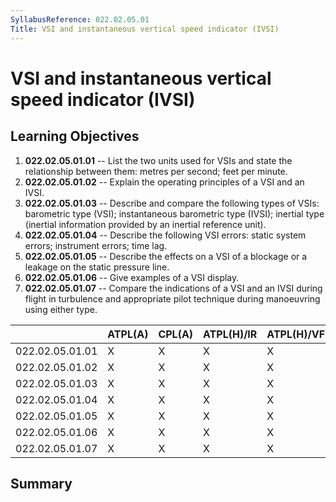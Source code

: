 ```yaml
---
SyllabusReference: 022.02.05.01
Title: VSI and instantaneous vertical speed indicator (IVSI)
---
```


# VSI and instantaneous vertical speed indicator (IVSI)

## Learning Objectives

1.  **022.02.05.01.01** -- List the two units used for VSIs and state the
    relationship between them: metres per second; feet per minute.
2.  **022.02.05.01.02** -- Explain the operating principles of a VSI and an IVSI.
3.  **022.02.05.01.03** -- Describe and compare the following types of VSIs:
    barometric type (VSI); instantaneous barometric type (IVSI); inertial type
    (inertial information provided by an inertial reference unit).
4.  **022.02.05.01.04** -- Describe the following VSI errors: static system
    errors; instrument errors; time lag.
5.  **022.02.05.01.05** -- Describe the effects on a VSI of a blockage or a
    leakage on the static pressure line.
6.  **022.02.05.01.06** -- Give examples of a VSI display.
7.  **022.02.05.01.07** -- Compare the indications of a VSI and an IVSI during
    flight in turbulence and appropriate pilot technique during manoeuvring using
    either type.

|                 | ATPL(A) | CPL(A) | ATPL(H)/IR | ATPL(H)/VFR | CPL(H) | IR  | CBIR(A) |
| --------------- | ------- | ------ | ---------- | ----------- | ------ | --- | ------- |
| 022.02.05.01.01 | X       | X      | X          | X           | X      | X   |         |
| 022.02.05.01.02 | X       | X      | X          | X           | X      | X   | X       |
| 022.02.05.01.03 | X       | X      | X          | X           | X      | X   | X       |
| 022.02.05.01.04 | X       | X      | X          | X           | X      | X   | X       |
| 022.02.05.01.05 | X       | X      | X          | X           | X      | X   | X       |
| 022.02.05.01.06 | X       | X      | X          | X           | X      | X   |         |
| 022.02.05.01.07 | X       | X      | X          | X           | X      | X   |         |

## Summary
